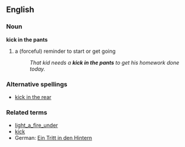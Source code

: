 ==English==

===Noun===
'''kick in the pants'''
# a (forceful) reminder to start or get going
#: ''That kid needs a '''kick in the pants''' to get his homework done today.''
===Alternative spellings===
* [[kick in the rear]]
===Related terms===
*[[light_a_fire_under]]
*[[kick]]
*German: [[Ein Tritt in den Hintern]]